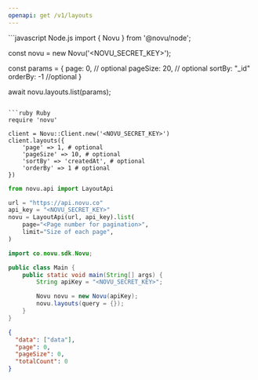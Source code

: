 ```yaml
---
openapi: get /v1/layouts
---
```



<ApikeyWarning />

<RequestExample>
```javascript Node.js
import { Novu } from '@novu/node';

const novu = new Novu('<NOVU_SECRET_KEY>');

const params = {
page: 0, // optional
pageSize: 20, // optional
sortBy: "\_id"
orderBy: -1 //optional
}

await novu.layouts.list(params);

```

```ruby Ruby
require 'novu'

client = Novu::Client.new('<NOVU_SECRET_KEY>')
client.layouts({
    'page' => 1, # optional
    'pageSize' => 10, # optional
    'sortBy' => 'createdAt', # optional
    'orderBy' => 1 # optional
})
```

```python Python
from novu.api import LayoutApi

url = "https://api.novu.co"
api_key = "<NOVU_SECRET_KEY>"
novu = LayoutApi(url, api_key).list(
    page="<Page number for pagination>",
    limit="Size of each page",
)
```

```java Java
import co.novu.sdk.Novu;

public class Main {
    public static void main(String[] args) {
        String apiKey = "<NOVU_SECRET_KEY>";

        Novu novu = new Novu(apiKey);
        novu.layouts(query = {});
    }
}
```

</RequestExample>

<ResponseExample>

```json Response
{
  "data": ["data"],
  "page": 0,
  "pageSize": 0,
  "totalCount": 0
}
```

</ResponseExample>
